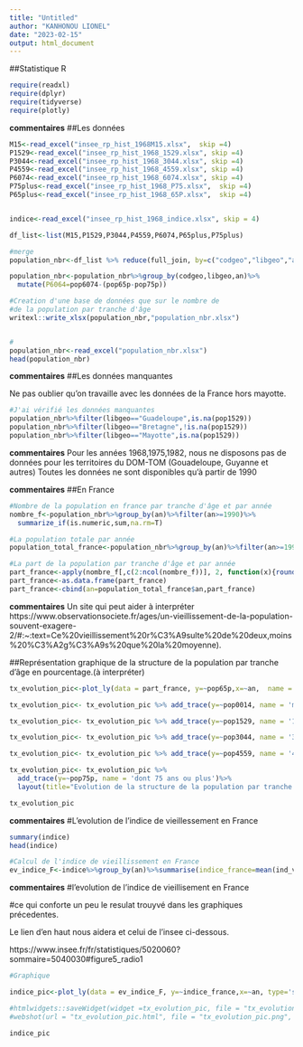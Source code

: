 ```yaml
---
title: "Untitled"
author: "KANHONOU LIONEL"
date: "2023-02-15"
output: html_document
---
```


##Statistique R

```r
require(readxl)
require(dplyr)
require(tidyverse)
require(plotly)
```
**commentaires**
##Les données
```r
M15<-read_excel("insee_rp_hist_1968M15.xlsx",  skip =4)
P1529<-read_excel("insee_rp_hist_1968_1529.xlsx", skip =4)
P3044<-read_excel("insee_rp_hist_1968_3044.xlsx", skip =4)
P4559<-read_excel("insee_rp_hist_1968_4559.xlsx", skip =4)
P6074<-read_excel("insee_rp_hist_1968_6074.xlsx", skip =4)
P75plus<-read_excel("insee_rp_hist_1968_P75.xlsx",  skip =4)
P65plus<-read_excel("insee_rp_hist_1968_65P.xlsx",  skip =4)


indice<-read_excel("insee_rp_hist_1968_indice.xlsx", skip = 4)

df_list<-list(M15,P1529,P3044,P4559,P6074,P65plus,P75plus)

#merge 
population_nbr<-df_list %>% reduce(full_join, by=c("codgeo","libgeo","an"))

population_nbr<-population_nbr%>%group_by(codgeo,libgeo,an)%>%
  mutate(P6064=pop6074-(pop65p-pop75p))

#Creation d'une base de données que sur le nombre de 
#de la population par tranche d'âge
writexl::write_xlsx(population_nbr,"population_nbr.xlsx")


#
population_nbr<-read_excel("population_nbr.xlsx")
head(population_nbr)
```

**commentaires**
##Les données manquantes

Ne pas oublier qu'on travaille avec les données de la France hors mayotte. 
```r
#J'ai vérifié les données manquantes
population_nbr%>%filter(libgeo=="Guadeloupe",is.na(pop1529))
population_nbr%>%filter(libgeo=="Bretagne",!is.na(pop1529))
population_nbr%>%filter(libgeo=="Mayotte",is.na(pop1529))
```
**commentaires**
Pour les années 1968,1975,1982, nous ne disposons pas de données pour les territoires du DOM-TOM (Gouadeloupe, Guyanne et autres)
Toutes les données ne sont disponibles qu'à partir de 1990

**commentaires**
##En France  
```r
#Nombre de la population en france par tranche d'âge et par année
nombre_f<-population_nbr%>%group_by(an)%>%filter(an>=1990)%>%
  summarize_if(is.numeric,sum,na.rm=T)

#La population totale par année 
population_total_france<-population_nbr%>%group_by(an)%>%filter(an>=1990)%>%summarise(population_total=sum(pop0014,pop1529,pop3044,pop4559,P6064,pop65p, na.rm = T))

#La part de la population par tranche d'âge et par année
part_france<-apply(nombre_f[,c(2:ncol(nombre_f))], 2, function(x){round(x*100/population_total_france$population_total,2)})
part_france<-as.data.frame(part_france)
part_france<-cbind(an=population_total_france$an,part_france)
```

**commentaires**
Un site qui peut aider à interpréter
https://www.observationsociete.fr/ages/un-vieillissement-de-la-population-souvent-exagere-2/#:~:text=Ce%20vieillissement%20r%C3%A9sulte%20de%20deux,moins%20%C3%A2g%C3%A9s%20que%20la%20moyenne).

##Représentation graphique de la structure de la population par tranche d'âge en pourcentage.(à interpréter)
```r
tx_evolution_pic<-plot_ly(data = part_france, y=~pop65p,x=~an,  name = '65 ans ou plus', type='scatter', mode='lines')

tx_evolution_pic<- tx_evolution_pic %>% add_trace(y=~pop0014, name = 'moins de 15ans')

tx_evolution_pic<- tx_evolution_pic %>% add_trace(y=~pop1529, name = '15 ans à 29 ans')

tx_evolution_pic<- tx_evolution_pic %>% add_trace(y=~pop3044, name = '30 ans à 44 ans')

tx_evolution_pic<- tx_evolution_pic %>% add_trace(y=~pop4559, name = '45 ans à 59 ans ')

tx_evolution_pic<- tx_evolution_pic %>%
  add_trace(y=~pop75p, name = 'dont 75 ans ou plus')%>%
  layout(title="Evolution de la structure de la population par tranche d'âge de 1990 à 2019, en % en France", xaxis = list(title = 'année de recensement'), yaxis = list(title = 'taux en pourcentage')) 

tx_evolution_pic
```

**commentaires**
#L'evolution de l'indice de vieillessement en France

```r
summary(indice)
head(indice)

#Calcul de l'indice de vieillissement en France
ev_indice_F<-indice%>%group_by(an)%>%summarise(indice_france=mean(ind_vieillist, na.rm=T))
```

**commentaires**
#l'evolution de l'indice de vieillisement en France

#ce qui conforte un peu le resulat trouyvé dans les graphiques précedentes.

Le lien d'en haut nous aidera et celui de l'insee ci-dessous.

https://www.insee.fr/fr/statistiques/5020060?sommaire=5040030#figure5_radio1
```r
#Graphique

indice_pic<-plot_ly(data = ev_indice_F, y=~indice_france,x=~an, type='scatter', mode='lines + marker')%>%layout(title="Evolution de l'indice de vieillissment de 1968 à 2019 en France", xaxis = list(title = 'année de recensement'), yaxis = list(title = 'indice')) 

#htmlwidgets::saveWidget(widget =tx_evolution_pic, file = "tx_evolution_pic.html")
#webshot(url = "tx_evolution_pic.html", file = "tx_evolution_pic.png", delay = 1, zoom = 4, vheight = 500)

indice_pic
```




